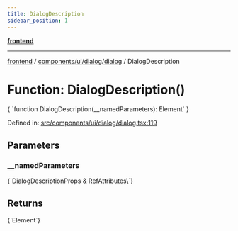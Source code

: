 ```yaml
---
title: DialogDescription
sidebar_position: 1
---
```



[**frontend**](../../../../..)

***

[frontend](../../../../..) / [components/ui/dialog/dialog](..) / DialogDescription

# Function: DialogDescription()

<CodeBlock language="ts">
{ `function DialogDescription(__namedParameters): Element` }
</CodeBlock>

Defined in: [src/components/ui/dialog/dialog.tsx:119](https://github.com/svsticky/CommitteeClash/blob/f974faa16c13593c1cc0eea50bf89b045abdabb5/frontend/src/components/ui/dialog/dialog.tsx#L119)

## Parameters

### \_\_namedParameters
<CodeBlock language="ts">
{`DialogDescriptionProps & RefAttributes\<HTMLParagraphElement\>`}
</CodeBlock>

## Returns
<CodeBlock language="ts">
{`Element`}
</CodeBlock>